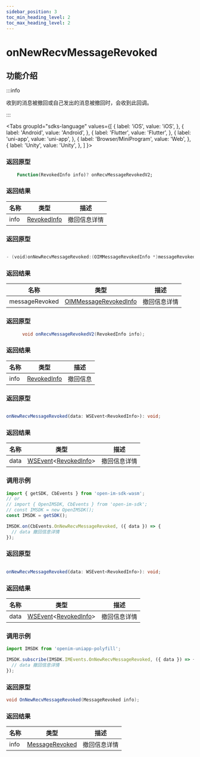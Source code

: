 ```yaml
---
sidebar_position: 3
toc_min_heading_level: 2
toc_max_heading_level: 2
---
```


# onNewRecvMessageRevoked

## 功能介绍

:::info

收到的消息被撤回或自己发出的消息被撤回时，会收到此回调。

:::

<Tabs
groupId="sdks-language"
values={[
{ label: 'iOS', value: 'iOS', },
{ label: 'Android', value: 'Android', },
{ label: 'Flutter', value: 'Flutter', },
{ label: 'uni-app', value: 'uni-app', },
{ label: 'Browser/MiniProgram', value: 'Web', },
{ label: 'Unity', value: 'Unity', },
]
}>

<TabItem value="Flutter">

### 返回原型

```dart showLineNumbers
    Function(RevokedInfo info)? onRecvMessageRevokedV2;
```

### 返回结果

| 名称 | 类型                                                   | 描述     |
| ---- | ------------------------------------------------------ | -------- |
| info | [RevokedInfo](docs/sdks/class/message/revokedInfo.mdx) | 撤回信息详情 |

</TabItem>

<TabItem value="iOS">

### 返回原型

```swift showLineNumbers

- (void)onNewRecvMessageRevoked:(OIMMessageRevokedInfo *)messageRevoked;

```

### 返回结果

| 名称           | 类型                                                             | 描述     |
| -------------- | ---------------------------------------------------------------- | -------- |
| messageRevoked | [OIMMessageRevokedInfo](docs/sdks/class/message/revokedInfo.mdx) | 撤回信息详情 |

</TabItem>

<TabItem value="Android">

### 返回原型

```java showLineNumbers
      void onRecvMessageRevokedV2(RevokedInfo info);
```

### 返回结果

| 名称 | 类型                                                   | 描述     |
| ---- | ------------------------------------------------------ | -------- |
| info | [RevokedInfo](docs/sdks/class/message/revokedInfo.mdx) | 撤回信息 |


</TabItem>

<TabItem value="Web">

### 返回原型

```ts showLineNumbers

onNewRecvMessageRevoked(data: WSEvent<RevokedInfo>): void;

```

### 返回结果

| 名称 | 类型                                                                                            | 描述         |
| ---- | ----------------------------------------------------------------------------------------------- | ------------ |
| data | [WSEvent](docs/sdks/class/response.mdx)<[RevokedInfo](docs/sdks/class/message/revokedInfo.mdx)> | 撤回信息详情 |

### 调用示例

```js showLineNumbers
import { getSDK, CbEvents } from 'open-im-sdk-wasm';
// or
// import { OpenIMSDK, CbEvents } from 'open-im-sdk';
// const IMSDK = new OpenIMSDK();
const IMSDK = getSDK();

IMSDK.on(CbEvents.OnNewRecvMessageRevoked, ({ data }) => {
  // data 撤回信息详情
});
```

</TabItem>

<TabItem value="uni-app">

### 返回原型

```ts showLineNumbers

onNewRecvMessageRevoked(data: WSEvent<RevokedInfo>): void;

```

### 返回结果

| 名称 | 类型                                                                                            | 描述         |
| ---- | ----------------------------------------------------------------------------------------------- | ------------ |
| data | [WSEvent](docs/sdks/class/response.mdx)<[RevokedInfo](docs/sdks/class/message/revokedInfo.mdx)> | 撤回信息详情 |

### 调用示例

```js showLineNumbers
import IMSDK from 'openim-uniapp-polyfill';

IMSDK.subscribe(IMSDK.IMEvents.OnNewRecvMessageRevoked, ({ data }) => {
  // data 撤回信息详情
});
```

</TabItem>

<TabItem value="Unity">

### 返回原型

```C# showLineNumbers
void OnNewRecvMessageRevoked(MessageRevoked info);
```

### 返回结果

| 名称 | 类型                                                   | 描述     |
| ---- | ------------------------------------------------------ | -------- |
| info | [MessageRevoked](docs/sdks/class/message/revokedInfo.mdx) | 撤回信息详情 |

</TabItem>
</Tabs>
